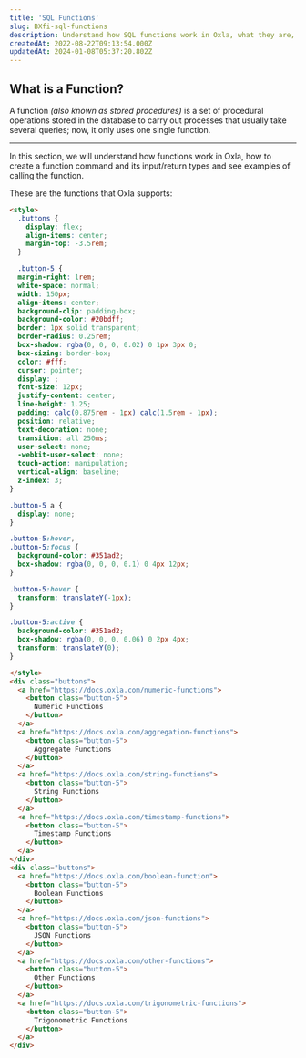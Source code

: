 ```yaml
---
title: 'SQL Functions'
slug: BXfi-sql-functions
description: Understand how SQL functions work in Oxla, what they are, how to create a function command and its input/return types, and see examples in this guide.
createdAt: 2022-08-22T09:13:54.000Z
updatedAt: 2024-01-08T05:37:20.802Z
---
```


## What is a Function?

A function *(also known as stored procedures)* is a set of procedural operations stored in the database to carry out processes that usually take several queries; now, it only uses one single function.

***

In this section, we will understand how functions work in Oxla, how to create a function command and its input/return types and see examples of calling the function.

These are the functions that Oxla supports:

```html
<style>
  .buttons {
    display: flex;
    align-items: center;
    margin-top: -3.5rem;
  }

  .button-5 {
  margin-right: 1rem;
  white-space: normal;
  width: 150px;
  align-items: center;
  background-clip: padding-box;
  background-color: #20bdff;
  border: 1px solid transparent;
  border-radius: 0.25rem;
  box-shadow: rgba(0, 0, 0, 0.02) 0 1px 3px 0;
  box-sizing: border-box;
  color: #fff;
  cursor: pointer;
  display: ;
  font-size: 12px;
  justify-content: center;
  line-height: 1.25;
  padding: calc(0.875rem - 1px) calc(1.5rem - 1px);
  position: relative;
  text-decoration: none;
  transition: all 250ms;
  user-select: none;
  -webkit-user-select: none;
  touch-action: manipulation;
  vertical-align: baseline;
  z-index: 3;
}

.button-5 a {
  display: none;
}

.button-5:hover,
.button-5:focus {
  background-color: #351ad2;
  box-shadow: rgba(0, 0, 0, 0.1) 0 4px 12px;
}

.button-5:hover {
  transform: translateY(-1px);
}

.button-5:active {
  background-color: #351ad2;
  box-shadow: rgba(0, 0, 0, 0.06) 0 2px 4px;
  transform: translateY(0);
}

</style>
<div class="buttons">
  <a href="https://docs.oxla.com/numeric-functions">
    <button class="button-5">
      Numeric Functions
    </button>
  </a>
  <a href="https://docs.oxla.com/aggregation-functions">
    <button class="button-5">
      Aggregate Functions
    </button>
  </a>
  <a href="https://docs.oxla.com/string-functions">
    <button class="button-5">
      String Functions
    </button>
  </a>
  <a href="https://docs.oxla.com/timestamp-functions">
    <button class="button-5">
      Timestamp Functions
    </button>
  </a>
</div>
<div class="buttons">
  <a href="https://docs.oxla.com/boolean-function">
    <button class="button-5">
      Boolean Functions
    </button>
  </a>
  <a href="https://docs.oxla.com/json-functions">
    <button class="button-5">
      JSON Functions
    </button>
  </a>
  <a href="https://docs.oxla.com/other-functions">
    <button class="button-5">
      Other Functions
    </button>
  </a>
  <a href="https://docs.oxla.com/trigonometric-functions">
    <button class="button-5">
      Trigonometric Functions
    </button>
  </a>
</div>
```

